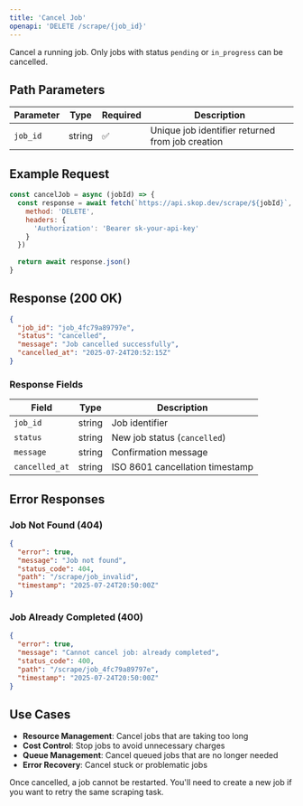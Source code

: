 ```yaml
---
title: 'Cancel Job'
openapi: 'DELETE /scrape/{job_id}'
---
```


Cancel a running job. Only jobs with status `pending` or `in_progress` can be cancelled.

## Path Parameters

| Parameter | Type | Required | Description |
|-----------|------|----------|-------------|
| `job_id` | string | ✅ | Unique job identifier returned from job creation |

## Example Request

```javascript
const cancelJob = async (jobId) => {
  const response = await fetch(`https://api.skop.dev/scrape/${jobId}`, {
    method: 'DELETE',
    headers: {
      'Authorization': 'Bearer sk-your-api-key'
    }
  })
  
  return await response.json()
}
```

## Response (200 OK)

```json
{
  "job_id": "job_4fc79a89797e",
  "status": "cancelled",
  "message": "Job cancelled successfully",
  "cancelled_at": "2025-07-24T20:52:15Z"
}
```

### Response Fields

| Field | Type | Description |
|-------|------|-------------|
| `job_id` | string | Job identifier |
| `status` | string | New job status (`cancelled`) |
| `message` | string | Confirmation message |
| `cancelled_at` | string | ISO 8601 cancellation timestamp |

## Error Responses

### Job Not Found (404)
```json
{
  "error": true,
  "message": "Job not found",
  "status_code": 404,
  "path": "/scrape/job_invalid",
  "timestamp": "2025-07-24T20:50:00Z"
}
```

### Job Already Completed (400)
```json
{
  "error": true,
  "message": "Cannot cancel job: already completed",
  "status_code": 400,
  "path": "/scrape/job_4fc79a89797e",
  "timestamp": "2025-07-24T20:50:00Z"
}
```

## Use Cases

- **Resource Management**: Cancel jobs that are taking too long
- **Cost Control**: Stop jobs to avoid unnecessary charges
- **Queue Management**: Cancel queued jobs that are no longer needed
- **Error Recovery**: Cancel stuck or problematic jobs

<Note>
  Once cancelled, a job cannot be restarted. You'll need to create a new job if you want to retry the same scraping task.
</Note>
